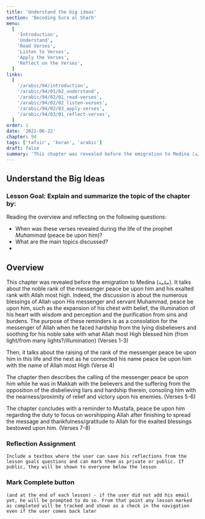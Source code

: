 ```yaml
---
title: 'Understand the big ideas'
section: 'Decoding Sura al Sharh'
menu:
  [
    'Introduction',
    'Understand',
    'Read Verses',
    'Listen to Verses',
    'Apply the Verses',
    'Reflect on the Verses',
  ]
links:
  [
    '/arabic/94/introduction',
    '/arabic/94/01/02_understand',
    '/arabic/94/02/01_read-verses',
    '/arabic/94/02/02_listen-verses',
    '/arabic/94/02/03_apply-verses',
    '/arabic/94/03/01_reflect-verses',
  ]
order: 1
date: '2021-06-22'
chapter: 94
tags: ['tafsir', 'koran', 'arabic']
draft: false
summary: 'This chapter was revealed before the emigration to Medina (مكية). It talks about the noble rank of the messenger peace be upon him and his exalted rank with Allah most high.'
---
```


## Understand the Big Ideas

### Lesson Goal: Explain and summarize the topic of the chapter by:

Reading the overview and reflecting on the following questions:

- When was these verses revealed during the life of the prophet _Muhammad_ (peace be upon him)?
- What are the main topics discussed?
-

## Overview

This chapter was revealed before the emigration to Medina (`مكية`). It talks about the noble rank of the messenger peace be upon him and his exalted rank with Allah most high. Indeed, the discussion is about the numerous blessings of Allah upon His messenger and servant Muhammad, peace be upon him, such as the expansion of his chest with belief, the illumination of his heart with wisdom and perception and the purification from sins and burdens. The purpose of these reminders is as a consolation for the messenger of Allah when he faced hardship from the lying disbelievers and soothing for his noble sake with what Allah most High blessed him (from light/from many lights?/illumination) (Verses 1-3)

Then, it talks about the raising of the rank of the messenger peace be upon him in this life and the next as he connected his name peace be upon him with the name of Allah most High (Verse 4)

The chapter then describes the calling of the messenger peace be upon him while he was in Makkah with the believers and the suffering from the opposition of the disbelieving liars and hardship therein, consoling him with the nearness/proximity of relief and victory upon his enemies. (Verses 5-6)

The chapter concludes with a reminder to Mustafa, peace be upon him regarding the duty to focus on worshipping Allah after finishing to spread the message and thankfulness/gratitude to Allah for the exalted blessings bestowed upon him. (Verses 7-8)

### Reflection Assignment

`Include a textbox where the user can save his reflections from the lesson goals questions and can mark them as private or public. If public, they will be shown to everyone below the lesson`

### Mark Complete button

`(and at the end of each lesson) - if the user did not add his email yet, he will be prompted to do so. From that point any lesson marked as completed will be tracked and shown as a check in the navigation even if the user comes back later`
